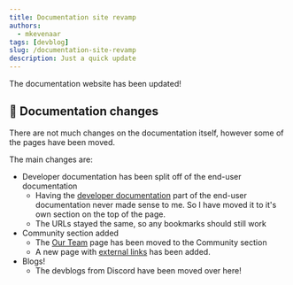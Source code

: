 ```yaml
---
title: Documentation site revamp
authors:
  - mkevenaar
tags: [devblog]
slug: /documentation-site-revamp
description: Just a quick update
---
```


The documentation website has been updated!

## 📖 Documentation changes

There are not much changes on the documentation itself, however some of the pages have been moved.

<!-- truncate -->

The main changes are:

- Developer documentation has been split off of the end-user documentation
  - Having the [developer documentation](/docs/developer_setup/introduction) part of the end-user documentation never made sense to me. So I have moved it to it's own section on the top of the page.
  - The URLs stayed the same, so any bookmarks should still work
- Community section added
  - The [Our Team](/docs/community/ourteam) page has been moved to the Community section
  - A new page with [external links](/docs/community/links) has been added.
- Blogs!
  - The devblogs from Discord have been moved over here!
